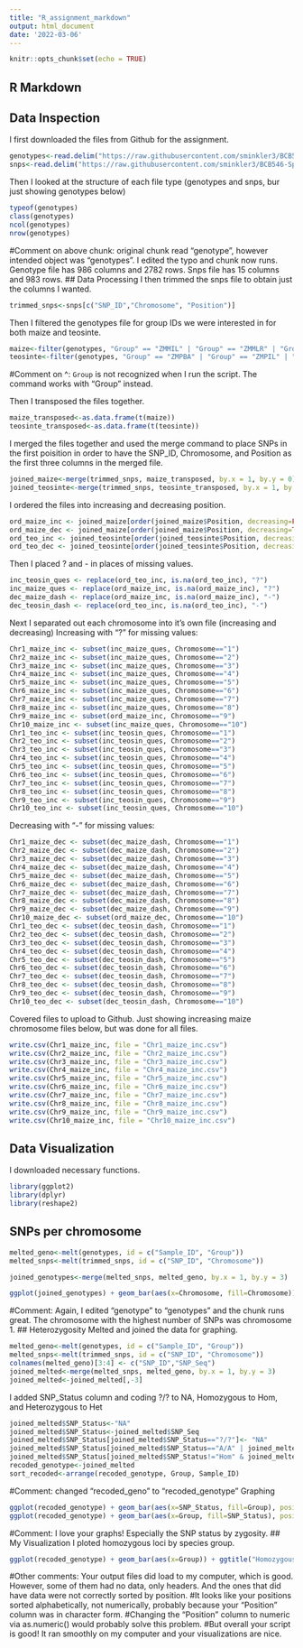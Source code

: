 ```yaml
---
title: "R_assignment_markdown"
output: html_document
date: '2022-03-06'
---
```


```r
knitr::opts_chunk$set(echo = TRUE)
```

## R Markdown
## Data Inspection
I first downloaded the files from Github for the assignment. 

```r
genotypes<-read.delim("https://raw.githubusercontent.com/sminkler3/BCB546-Spring2022/main/assignments/UNIX_Assignment/fang_et_al_genotypes.txt", header=T)
snps<-read.delim("https://raw.githubusercontent.com/sminkler3/BCB546-Spring2022/main/assignments/UNIX_Assignment/snp_position.txt", header=T)
```

Then I looked at the structure of each file type (genotypes and snps, bur just showing genotypes below)
```r
typeof(genotypes)
class(genotypes)
ncol(genotypes)
nrow(genotypes)
```
#Comment on above chunk: original chunk read "genotype", however intended object was "genotypes". I edited the typo and chunk now runs. 
Genotype file has 986 columns and 2782 rows. Snps file has 15 columns and 983 rows.
## Data Processing
I then trimmed the snps file to obtain just the columns I wanted.
```r
trimmed_snps<-snps[c("SNP_ID","Chromosome", "Position")]
```
Then I filtered the genotypes file for group IDs we were interested in for both maize and teosinte.

```r
maize<-filter(genotypes, "Group" == "ZMMIL" | "Group" == "ZMMLR" | "Group" == "ZMMMR")
teosinte<-filter(genotypes, "Group" == "ZMPBA" | "Group" == "ZMPIL" | "Group" == "ZMPJA")
```
#Comment on ^: `Group` is not recognized when I run the script. The command works with "Group" instead. 

Then I transposed the files together.
```r
maize_transposed<-as.data.frame(t(maize))
teosinte_transposed<-as.data.frame(t(teosinte))
```
I merged the files together and used the merge command to place SNPs in the first poisition in order to have the SNP_ID, Chromosome, and Position as the first three columns in the merged file.
```r
joined_maize<-merge(trimmed_snps, maize_transposed, by.x = 1, by.y = 0)
joined_teosinte<-merge(trimmed_snps, teosinte_transposed, by.x = 1, by.y = 0)
```
I ordered the files into increasing and decreasing position.
```r
ord_maize_inc <- joined_maize[order(joined_maize$Position, decreasing=FALSE),]
ord_maize_dec <- joined_maize[order(joined_maize$Position, decreasing=TRUE),]
ord_teo_inc <- joined_teosinte[order(joined_teosinte$Position, decreasing=FALSE),]
ord_teo_dec <- joined_teosinte[order(joined_teosinte$Position, decreasing=TRUE),]
```
Then I placed ? and - in places of missing values.
```r
inc_teosin_ques <- replace(ord_teo_inc, is.na(ord_teo_inc), "?")
inc_maize_ques <- replace(ord_maize_inc, is.na(ord_maize_inc), "?")
dec_maize_dash <- replace(ord_maize_inc, is.na(ord_maize_inc), "-")
dec_teosin_dash <- replace(ord_teo_inc, is.na(ord_teo_inc), "-")
```
Next I separated out each chromosome into it's own file (increasing and decreasing)
Increasing with "?" for missing values:
```r
Chr1_maize_inc <- subset(inc_maize_ques, Chromosome=="1")
Chr2_maize_inc <- subset(inc_maize_ques, Chromosome=="2")
Chr3_maize_inc <- subset(inc_maize_ques, Chromosome=="3")
Chr4_maize_inc <- subset(inc_maize_ques, Chromosome=="4")
Chr5_maize_inc <- subset(inc_maize_ques, Chromosome=="5")
Chr6_maize_inc <- subset(inc_maize_ques, Chromosome=="6")
Chr7_maize_inc <- subset(inc_maize_ques, Chromosome=="7")
Chr8_maize_inc <- subset(inc_maize_ques, Chromosome=="8")
Chr9_maize_inc <- subset(ord_maize_inc, Chromosome=="9")
Chr10_maize_inc <- subset(inc_maize_ques, Chromosome=="10")
Chr1_teo_inc <- subset(inc_teosin_ques, Chromosome=="1")
Chr2_teo_inc <- subset(inc_teosin_ques, Chromosome=="2")
Chr3_teo_inc <- subset(inc_teosin_ques, Chromosome=="3")
Chr4_teo_inc <- subset(inc_teosin_ques, Chromosome=="4")
Chr5_teo_inc <- subset(inc_teosin_ques, Chromosome=="5")
Chr6_teo_inc <- subset(inc_teosin_ques, Chromosome=="6")
Chr7_teo_inc <- subset(inc_teosin_ques, Chromosome=="7")
Chr8_teo_inc <- subset(inc_teosin_ques, Chromosome=="8")
Chr9_teo_inc <- subset(inc_teosin_ques, Chromosome=="9")
Chr10_teo_inc <- subset(inc_teosin_ques, Chromosome=="10")
```
Decreasing with "-" for missing values:
```r
Chr1_maize_dec <- subset(dec_maize_dash, Chromosome=="1")
Chr2_maize_dec <- subset(dec_maize_dash, Chromosome=="2")
Chr3_maize_dec <- subset(dec_maize_dash, Chromosome=="3")
Chr4_maize_dec <- subset(dec_maize_dash, Chromosome=="4")
Chr5_maize_dec <- subset(dec_maize_dash, Chromosome=="5")
Chr6_maize_dec <- subset(dec_maize_dash, Chromosome=="6")
Chr7_maize_dec <- subset(dec_maize_dash, Chromosome=="7")
Chr8_maize_dec <- subset(dec_maize_dash, Chromosome=="8")
Chr9_maize_dec <- subset(dec_maize_dash, Chromosome=="9")
Chr10_maize_dec <- subset(ord_maize_dec, Chromosome=="10")
Chr1_teo_dec <- subset(dec_teosin_dash, Chromosome=="1")
Chr2_teo_dec <- subset(dec_teosin_dash, Chromosome=="2")
Chr3_teo_dec <- subset(dec_teosin_dash, Chromosome=="3")
Chr4_teo_dec <- subset(dec_teosin_dash, Chromosome=="4")
Chr5_teo_dec <- subset(dec_teosin_dash, Chromosome=="5")
Chr6_teo_dec <- subset(dec_teosin_dash, Chromosome=="6")
Chr7_teo_dec <- subset(dec_teosin_dash, Chromosome=="7")
Chr8_teo_dec <- subset(dec_teosin_dash, Chromosome=="8")
Chr9_teo_dec <- subset(dec_teosin_dash, Chromosome=="9")
Chr10_teo_dec <- subset(dec_teosin_dash, Chromosome=="10")
```
Covered files to upload to Github. Just showing increasing maize chromosome files below, but was done for all files. 
```r
write.csv(Chr1_maize_inc, file = "Chr1_maize_inc.csv")
write.csv(Chr2_maize_inc, file = "Chr2_maize_inc.csv")
write.csv(Chr3_maize_inc, file = "Chr3_maize_inc.csv")
write.csv(Chr4_maize_inc, file = "Chr4_maize_inc.csv")
write.csv(Chr5_maize_inc, file = "Chr5_maize_inc.csv")
write.csv(Chr6_maize_inc, file = "Chr6_maize_inc.csv")
write.csv(Chr7_maize_inc, file = "Chr7_maize_inc.csv")
write.csv(Chr8_maize_inc, file = "Chr8_maize_inc.csv")
write.csv(Chr9_maize_inc, file = "Chr9_maize_inc.csv") 
write.csv(Chr10_maize_inc, file = "Chr10_maize_inc.csv")
```
## Data Visualization
I downloaded necessary functions.
```r
library(ggplot2)
library(dplyr)
library(reshape2)
```
## SNPs per chromosome
```r
melted_geno<-melt(genotypes, id = c("Sample_ID", "Group"))
melted_snps<-melt(trimmed_snps, id = c("SNP_ID", "Chromosome"))
```
```r
joined_genotypes<-merge(melted_snps, melted_geno, by.x = 1, by.y = 3)
```
```r
ggplot(joined_genotypes) + geom_bar(aes(x=Chromosome, fill=Chromosome)) + ggtitle("Number of SNPs/Chromosome") + labs(x="Chromosome",y="SNP Count")
```
#Comment: Again, I edited "genotype" to "genotypes" and the chunk runs great. 
The chromosome with the highest number of SNPs was chromosome 1.
## Heterozygosity 
Melted and joined the data for graphing.
```r
melted_geno<-melt(genotypes, id = c("Sample_ID", "Group"))
melted_snps<-melt(trimmed_snps, id = c("SNP_ID", "Chromosome"))
colnames(melted_geno)[3:4] <- c("SNP_ID","SNP_Seq")
joined_melted<-merge(melted_snps, melted_geno, by.x = 1, by.y = 3)
joined_melted<-joined_melted[,-3]
```
I added SNP_Status column and coding ?/? to NA, Homozygous to Hom, and Heterozygous to Het
```r
joined_melted$SNP_Status<-"NA"
joined_melted$SNP_Status<-joined_melted$SNP_Seq
joined_melted$SNP_Status[joined_melted$SNP_Status=="?/?"]<- "NA"
joined_melted$SNP_Status[joined_melted$SNP_Status=="A/A" | joined_melted$SNP_Status=="C/C" | joined_melted$SNP_Status=="G/G" | joined_melted$SNP_Status=="T/T"] <- "Hom"
joined_melted$SNP_Status[joined_melted$SNP_Status!="Hom" & joined_melted$SNP_Status!="NA"] <- "Het"
recoded_genotype<-joined_melted
sort_recoded<-arrange(recoded_genotype, Group, Sample_ID)
```
#Comment: changed "recoded_geno" to "recoded_genotype"
Graphing
```r
ggplot(recoded_genotype) + geom_bar(aes(x=SNP_Status, fill=Group), position = "fill") + ggtitle("Distribution of Groups Among SNPs") + labs(x="SNP Status",y="Group Contribution")
ggplot(recoded_genotype) + geom_bar(aes(x=Group, fill=SNP_Status), position = "fill") + ggtitle("SNP Status Per Group") + labs(x="Group",y="SNP Status Counts")
```
#Comment: I love your graphs! Especially the SNP status by zygosity.
## My Visualization
I ploted homozygous loci by species group.
```r
ggplot(recoded_genotype) + geom_bar(aes(x=Group)) + ggtitle("Homozygous Loci vs. Species") + labs(x="Group",y="Hom")
```
#Other comments: Your output files did load to my computer, which is good. However, some of them had no data, only headers. And the ones that did have data were not correctly sorted by position. 
#It looks like your positions sorted alphabetically, not numerically, probably because your "Position" column was in character form. 
#Changing the "Position" column to numeric via as.numeric() would probably solve this problem. 
#But overall your script is good! It ran smoothly on my computer and your visualizations are nice. 


